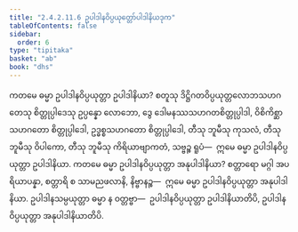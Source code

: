 ```yaml
---
title: "2.4.2.11.6 ဥပါဒါနဝိပ္ပယုတ္တော်ပါဒါနိယဒုက"
tableOfContents: false
sidebar:
  order: 6
type: "tipitaka"
basket: "ab"
book: "dhs"
---
```



<DynamicBreadcrumb />

<Division number="1563" book="dhs">

<Paragraph number="2274" book="dhs">
ကတမေ ဓမ္မာ ဥပါဒါနဝိပ္ပယုတ္တာ ဥပါဒါနိယာ? စတူသု ဒိဋ္ဌိဂတဝိပ္ပယုတ္တလောဘသဟဂတေသု စိတ္တုပ္ပါဒေသု ဥပ္ပန္နော လောဘော, ဒွေ ဒေါမနဿသဟဂတစိတ္တုပ္ပါဒါ, ဝိစိကိစ္ဆာသဟဂတော စိတ္တုပ္ပါဒေါ, ဥဒ္ဓစ္စသဟဂတော စိတ္တုပ္ပါဒေါ, တီသု ဘူမီသု ကုသလံ, တီသု ဘူမီသု ဝိပါကော, တီသု ဘူမီသု ကိရိယာဗျာကတံ, သဗ္ဗဉ္စ ရူပံ—  ဣမေ ဓမ္မာ ဥပါဒါနဝိပ္ပယုတ္တာ ဥပါဒါနိယာ.
</Paragraph>

</Division>
<Division number="1564" book="dhs">

<Paragraph number="2275" book="dhs">
ကတမေ ဓမ္မာ ဥပါဒါနဝိပ္ပယုတ္တာ အနုပါဒါနိယာ? စတ္တာရော မဂ္ဂါ အပရိယာပန္နာ, စတ္တာရိ စ သာမညဖလာနိ, နိဗ္ဗာနဉ္စ—  ဣမေ ဓမ္မာ ဥပါဒါနဝိပ္ပယုတ္တာ အနုပါဒါနိယာ. ဥပါဒါနသမ္ပယုတ္တာ ဓမ္မာ န ဝတ္တဗ္ဗာ—  ဥပါဒါနဝိပ္ပယုတ္တာ ဥပါဒါနိယာတိပိ, ဥပါဒါနဝိပ္ပယုတ္တာ အနုပါဒါနိယာတိပိ.
</Paragraph>
</Division>